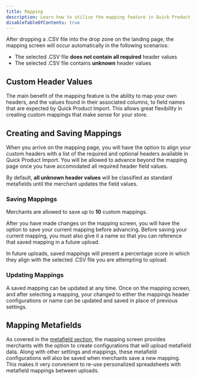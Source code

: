 ```yaml
---
title: Mapping
description: Learn how to utilize the mapping feature in Quick Product Import.
disableTableOfContents: true
---
```



After dropping a .CSV file into the drop zone on the landing page, the mapping screen will occur automatically in the following scenarios:

- The selected .CSV file **does not contain all required** header values
- The selected .CSV file contains **unknown** header values

<Mapping />

## Custom Header Values

The main benefit of the mapping feature is the ability to map your own headers, and the values found in their associated columns, to field names that are expected by Quick Product Import. This allows great flexibility in creating custom mappings that make sense for your store.

## Creating and Saving Mappings

When you arrive on the mapping page, you will have the option to align your custom headers with a list of the required and optional headers available in Quick Product Import. You will be allowed to advance beyond the mapping page once you have accomodated all required header field values.

By default, **all unknown header values** will be classified as standard metafields until the merchant updates the field values.

### Saving Mappings

Merchants are allowed to save up to **10** custom mappings.

After you have made changes on the mapping screen, you will have the option to save your current mapping before advancing. Before saving your current mapping, you must also give it a name so that you can reference that saved mapping in a future upload.

In future uploads, saved mappings will present a percentage score in which they align with the selected .CSV file you are attempting to upload.

### Updating Mappings

A saved mapping can be updated at any time. Once on the mapping screen, and after selecting a mapping, your changed to either the mappings header configurations or name can be updated and saved in place of previous settings.

## Mapping Metafields

As covered in the [metafield section](../formatting/metafields), the mapping screen provides merchants with the option to create configurations that will upload metafield data. Along with other settings and mappings, these metafield configurations will also be saved when merchants save a new mapping. This makes it very convenient to re-use personalized spreadsheets with metafield mappings between uploads.

